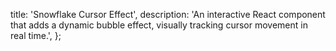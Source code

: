   title: 'Snowflake Cursor Effect',
  description:
    'An interactive React component that adds a dynamic bubble effect, visually tracking cursor movement in real time.',
};

<ComponentCodePreview name='snowflake-cursor' />
